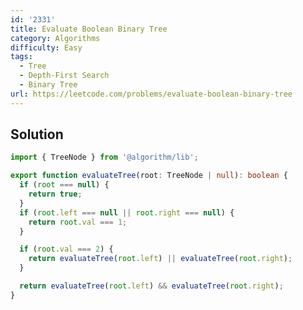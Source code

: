 ```yaml
---
id: '2331'
title: Evaluate Boolean Binary Tree
category: Algorithms
difficulty: Easy
tags:
  - Tree
  - Depth-First Search
  - Binary Tree
url: https://leetcode.com/problems/evaluate-boolean-binary-tree
---
```


## Solution

```typescript filename="solution.ts" copy
import { TreeNode } from '@algorithm/lib';

export function evaluateTree(root: TreeNode | null): boolean {
  if (root === null) {
    return true;
  }
  if (root.left === null || root.right === null) {
    return root.val === 1;
  }

  if (root.val === 2) {
    return evaluateTree(root.left) || evaluateTree(root.right);
  }

  return evaluateTree(root.left) && evaluateTree(root.right);
}
```
